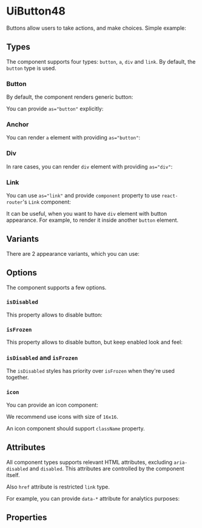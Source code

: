 


<Meta of={Stories} />

# UiButton48

Buttons allow users to take actions, and make choices. Simple example:

<Canvas of={Stories.Default} />

## Types

The component supports four types: `button`, `a`, `div` and `link`. By default, the `button` type is used.

### Button

By default, the component renders generic button:

<Canvas of={Stories.Default} />

You can provide `as="button"` explicitly:

<Canvas of={Stories.Button} />

### Anchor

You can render `a` element with providing `as="button"`:

<Canvas of={Stories.Anchor} />

### Div

In rare cases, you can render `div` element with providing `as="div"`:

<Canvas of={Stories.Div} />

### Link

You can use `as="link"` and provide `component` property to use `react-router`'s `Link` component:

<Canvas of={Stories.Link} />

It can be useful, when you want to have `div` element with button appearance. For example, to render it inside
another `button` element.

## Variants

There are 2 appearance variants, which you can use:

<Canvas of={Stories.VariantPrimary} />
<Canvas of={Stories.VariantSecondary} />

## Options

The component supports a few options.

### `isDisabled`

This property allows to disable button:

<Canvas of={Stories.ButtonDisabled} />
<Canvas of={Stories.AnchorDisabled} />
<Canvas of={Stories.DivDisabled} />
<Canvas of={Stories.LinkDisabled} />

### `isFrozen`

This property allows to disable button, but keep enabled look and feel:

<Canvas of={Stories.ButtonFrozen} />
<Canvas of={Stories.AnchorFrozen} />
<Canvas of={Stories.DivFrozen} />
<Canvas of={Stories.LinkFrozen} />

### `isDisabled` and `isFrozen`

The `isDisabled` styles has priority over `isFrozen` when they're used together.

<Canvas of={Stories.ButtonDisabledAndFrozen} />
<Canvas of={Stories.AnchorDisabledAndFrozen} />
<Canvas of={Stories.DivDisabledAndFrozen} />
<Canvas of={Stories.LinkDisabledAndFrozen} />

### `icon`

You can provide an icon component:

<Canvas of={Stories.ButtonWithIcon} />
<Canvas of={Stories.AnchorWithIcon} />
<Canvas of={Stories.DivWithIcon} />
<Canvas of={Stories.LinkWithIcon} />

We recommend use icons with size of `16x16`.

An icon component should support `className` property.

## Attributes

All component types supports relevant HTML attributes, excluding `aria-disabled` and `disabled`. This attributes are
controlled by the component itself.

Also `href` attribute is restricted `link` type.

For example, you can provide `data-*` attribute for analytics purposes:

<Canvas of={Stories.ButtonWithTrackId} />
<Canvas of={Stories.AnchorWithTrackId} />
<Canvas of={Stories.DivWithTrackId} />
<Canvas of={Stories.LinkWithTrackId} />

## Properties

<ArgsTable of={UiButton48} />
